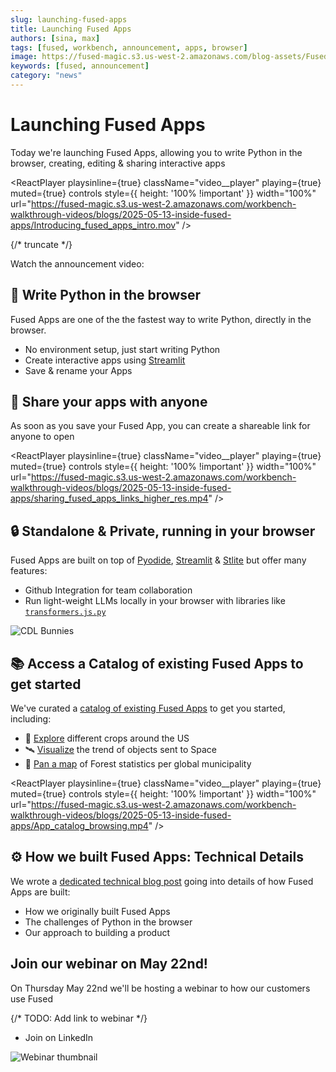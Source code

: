```yaml
---
slug: launching-fused-apps
title: Launching Fused Apps
authors: [sina, max]
tags: [fused, workbench, announcement, apps, browser]
image: https://fused-magic.s3.us-west-2.amazonaws.com/blog-assets/Fused_apps_thumbnail_v3.png
keywords: [fused, announcement]
category: "news"
---
```


# Launching Fused Apps

Today we're launching Fused Apps, allowing you to write Python in the browser, creating, editing & sharing interactive apps 


<ReactPlayer
    playsinline={true}
    className="video__player"
    playing={true}
    muted={true}
    controls
    style={{ height: '100% !important' }}
    width="100%"
    url="https://fused-magic.s3.us-west-2.amazonaws.com/workbench-walkthrough-videos/blogs/2025-05-13-inside-fused-apps/Introducing_fused_apps_intro.mov"
/>

{/* truncate */}

Watch the announcement video: 

<ReactPlayer playsinline={true} className="video__player" playing={false} muted={false} controls height="30vh" width="100%" url="https://youtu.be/yjiNxqAcPdw" alignItems='center'/>

## 🐍 Write Python in the browser

Fused Apps are one of the the fastest way to write Python, directly in the browser. 
- No environment setup, just start writing Python
- Create interactive apps using [Streamlit](https://streamlit.io/) 
- Save & rename your Apps


## 🔗 Share your apps with anyone

As soon as you save your Fused App, you can create a shareable link for anyone to open

<ReactPlayer
    playsinline={true}
    className="video__player"
    playing={true}
    muted={true}
    controls
    style={{ height: '100% !important' }}
    width="100%"
    url="https://fused-magic.s3.us-west-2.amazonaws.com/workbench-walkthrough-videos/blogs/2025-05-13-inside-fused-apps/sharing_fused_apps_links_higher_res.mp4"
/>

## 🔒 Standalone & Private, running in your browser 

Fused Apps are built on top of [Pyodide](https://pyodide.org/en/stable/), [Streamlit](https://streamlit.io/) & [Stlite](https://stlite.net/) but offer many features:
- Github Integration for team collaboration
- Run light-weight LLMs locally in your browser with libraries like [`transformers.js.py`](https://github.com/whitphx/transformers.js.py)

![CDL Bunnies](/img/blog/2025-05-20-inside-fused-apps/CDL_light_weight_bunnies.gif)

## 📚 Access a Catalog of existing Fused Apps to get started

We've curated a [catalog of existing Fused Apps](https://www.fused.io/workbench/apps/catalog?tab=all) to get you started, including:
- 🌽 [Explore](https://www.fused.io/app/UDF_Explore_CDL_app) different crops around the US
- 🛰️ [Visualize](https://www.fused.io/app/UDF_Objects_to_space) the trend of objects sent to Space
- 🌲 [Pan a map](https://www.fused.io/app/UDF_Zonal_Stats_Forest_App) of Forest statistics per global municipality

<ReactPlayer
    playsinline={true}
    className="video__player"
    playing={true}
    muted={true}
    controls
    style={{ height: '100% !important' }}
    width="100%"
    url="https://fused-magic.s3.us-west-2.amazonaws.com/workbench-walkthrough-videos/blogs/2025-05-13-inside-fused-apps/App_catalog_browsing.mp4"
/>

## ⚙️ How we built Fused Apps: Technical Details

We wrote a [dedicated technical blog post](/blog/inside-fused-apps/) going into details of how Fused Apps are built:
- How we originally built Fused Apps
- The challenges of Python in the browser
- Our approach to building a product


## Join our webinar on May 22nd!

On Thursday May 22nd we'll be hosting a webinar to how our customers use Fused

{/* TODO: Add link to webinar */}
- Join on LinkedIn

![Webinar thumbnail](/img/blog/2025-05-20-inside-fused-apps/May_2025_webinar_card.png)

